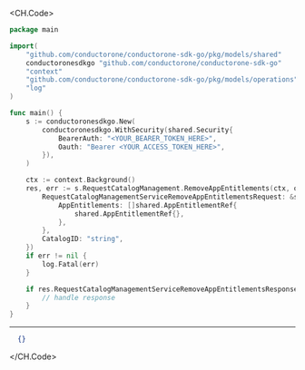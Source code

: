 
<CH.Code>
```go RemoveAppEntitlements.go
package main

import(
	"github.com/conductorone/conductorone-sdk-go/pkg/models/shared"
	conductoronesdkgo "github.com/conductorone/conductorone-sdk-go"
	"context"
	"github.com/conductorone/conductorone-sdk-go/pkg/models/operations"
	"log"
)

func main() {
    s := conductoronesdkgo.New(
        conductoronesdkgo.WithSecurity(shared.Security{
            BearerAuth: "<YOUR_BEARER_TOKEN_HERE>",
            Oauth: "Bearer <YOUR_ACCESS_TOKEN_HERE>",
        }),
    )

    ctx := context.Background()
    res, err := s.RequestCatalogManagement.RemoveAppEntitlements(ctx, operations.C1APIRequestcatalogV1RequestCatalogManagementServiceRemoveAppEntitlementsRequest{
        RequestCatalogManagementServiceRemoveAppEntitlementsRequest: &shared.RequestCatalogManagementServiceRemoveAppEntitlementsRequest{
            AppEntitlements: []shared.AppEntitlementRef{
                shared.AppEntitlementRef{},
            },
        },
        CatalogID: "string",
    })
    if err != nil {
        log.Fatal(err)
    }

    if res.RequestCatalogManagementServiceRemoveAppEntitlementsResponse != nil {
        // handle response
    }
}
```
---

```json Example Response
  {}
```
</CH.Code>
